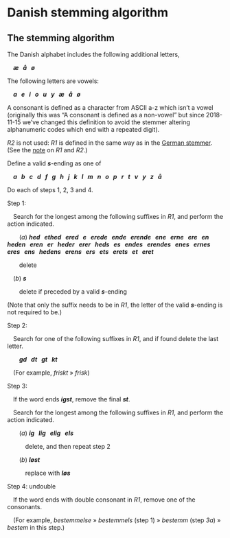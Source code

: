 # Danish stemming algorithm

## The stemming algorithm

The Danish alphabet includes the following additional letters,

&ensp;&ensp;**_æ &nbsp; å &nbsp; ø_**

The following letters are vowels:

&ensp;&ensp;**_a &nbsp; e &nbsp; i &nbsp; o &nbsp; u &nbsp; y &nbsp; æ &nbsp; å &nbsp; ø_**

A consonant is defined as a character from ASCII a-z which isn't a vowel (originally this was "A consonant is defined as a non-vowel" but since 2018-11-15 we've changed this definition to avoid the stemmer altering alphanumeric codes which end with a repeated digit).

_R2_ is not used: _R1_ is defined in the same way as in the [German stemmer](german.qmd). (See the [note](r1r2.qmd) on _R1_ and _R2_.)

Define a valid **_s_**\-ending as one of

&ensp;&ensp;**_a &nbsp; b &nbsp; c &nbsp; d &nbsp; f &nbsp; g &nbsp; h &nbsp; j &nbsp; k &nbsp; l &nbsp; m &nbsp; n &nbsp; o &nbsp; p &nbsp; r &nbsp; t &nbsp; v &nbsp; y &nbsp; z &nbsp; å_**

Do each of steps 1, 2, 3 and 4.

Step 1:

&ensp;&ensp;Search for the longest among the following suffixes in _R1_, and perform the action indicated.

&ensp;&ensp;&ensp;&ensp;(_a_) **_hed &nbsp; ethed &nbsp; ered &nbsp; e &nbsp; erede &nbsp; ende &nbsp; erende &nbsp; ene &nbsp; erne &nbsp; ere &nbsp; en &nbsp; heden &nbsp; eren &nbsp; er &nbsp; heder &nbsp; erer &nbsp; heds &nbsp; es &nbsp; endes &nbsp; erendes &nbsp; enes &nbsp; ernes &nbsp; eres &nbsp; ens &nbsp; hedens &nbsp; erens &nbsp; ers &nbsp; ets &nbsp; erets &nbsp; et &nbsp; eret_**

&ensp;&ensp;&ensp;&ensp;delete

&ensp;&ensp;(_b_) **_s_**

&ensp;&ensp;&ensp;&ensp;delete if preceded by a valid **_s_**\-ending

(Note that only the suffix needs to be in _R1_, the letter of the valid **_s_**\-ending is not required to be.)

Step 2:

&ensp;&ensp;Search for one of the following suffixes in _R1_, and if found delete the last letter.

&ensp;&ensp;&ensp;&ensp;**_gd &nbsp; dt &nbsp; gt &nbsp; kt_**

&ensp;&ensp;(For example, _friskt_ » _frisk_)

Step 3:

&ensp;&ensp;If the word ends **_igst_**, remove the final **_st_**.

&ensp;&ensp;Search for the longest among the following suffixes in _R1_, and perform the action indicated.

&ensp;&ensp;&ensp;&ensp;(_a_) **_ig &nbsp; lig &nbsp; elig &nbsp; els_**

&ensp;&ensp;&ensp;&ensp;&ensp;&ensp;delete, and then repeat step 2

&ensp;&ensp;&ensp;&ensp;(_b_) **_løst_**

&ensp;&ensp;&ensp;&ensp;&ensp;&ensp;replace with **_løs_**

Step 4: undouble

&ensp;&ensp;If the word ends with double consonant in _R1_, remove one of the consonants.

&ensp;&ensp;(For example, _bestemmelse_ » _bestemmels_ (step 1) » _bestemm_ (step _3a_) » _bestem_ in this step.)